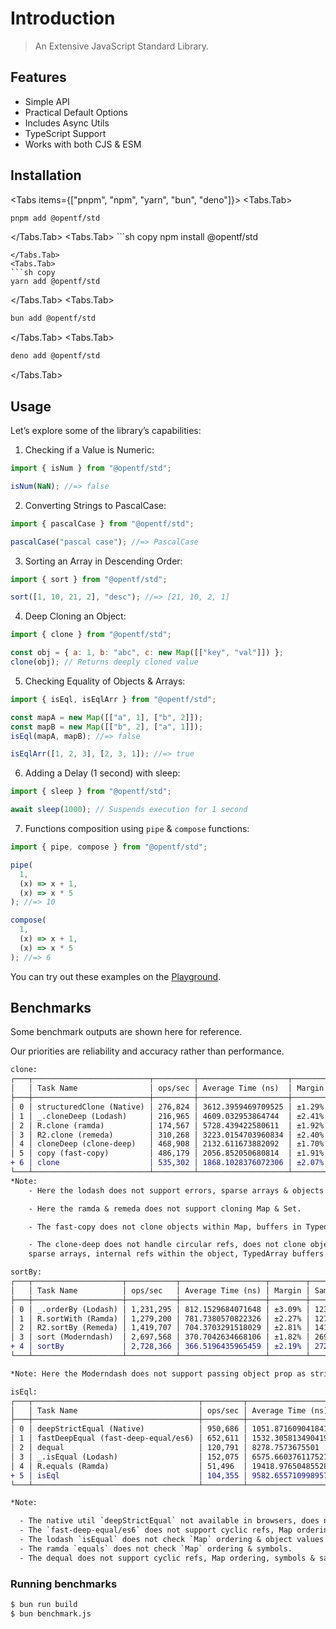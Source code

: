 
# Introduction

> An Extensive JavaScript Standard Library.

## Features

- Simple API
- Practical Default Options
- Includes Async Utils
- TypeScript Support
- Works with both CJS & ESM

## Installation

<Tabs items={["pnpm", "npm", "yarn", "bun", "deno"]}>
  <Tabs.Tab>
  ```sh copy 
  pnpm add @opentf/std 
  ```
  </Tabs.Tab>
  <Tabs.Tab>
      ```sh copy 
  npm install @opentf/std 
  ```
  </Tabs.Tab>
  <Tabs.Tab>
  ```sh copy 
  yarn add @opentf/std 
  ```
  </Tabs.Tab>
  <Tabs.Tab>
  ```sh copy 
  bun add @opentf/std 
  ```
  </Tabs.Tab>
  <Tabs.Tab>
  ```sh copy 
  deno add @opentf/std
  ```
  </Tabs.Tab>
</Tabs>

## Usage
Let’s explore some of the library’s capabilities:

1. Checking if a Value is Numeric:
```js
import { isNum } from "@opentf/std";

isNum(NaN); //=> false
```

2. Converting Strings to PascalCase:
```js
import { pascalCase } from "@opentf/std";

pascalCase("pascal case"); //=> PascalCase
```

3. Sorting an Array in Descending Order:

```js
import { sort } from "@opentf/std";

sort([1, 10, 21, 2], "desc"); //=> [21, 10, 2, 1]
```

4. Deep Cloning an Object:

```js
import { clone } from "@opentf/std";

const obj = { a: 1, b: "abc", c: new Map([["key", "val"]]) };
clone(obj); // Returns deeply cloned value
```

5. Checking Equality of Objects & Arrays:

```js
import { isEql, isEqlArr } from "@opentf/std";

const mapA = new Map([["a", 1], ["b", 2]]);
const mapB = new Map([["b", 2], ["a", 1]]);
isEql(mapA, mapB); //=> false

isEqlArr([1, 2, 3], [2, 3, 1]); //=> true
```

6. Adding a Delay (1 second) with sleep:

```js
import { sleep } from "@opentf/std";

await sleep(1000); // Suspends execution for 1 second
```

7. Functions composition using `pipe` & `compose` functions:

```js
import { pipe, compose } from "@opentf/std";

pipe(
  1,
  (x) => x + 1,
  (x) => x * 5
); //=> 10

compose(
  1,
  (x) => x + 1,
  (x) => x * 5
); //=> 6
```

<Callout type="default">

You can try out these examples on the [Playground](/playground).

</Callout>

## Benchmarks

Some benchmark outputs are shown here for reference.

<Callout type="info">
Our priorities are reliability and accuracy rather than performance.
</Callout>

```diff
clone:
┌───┬──────────────────────────┬─────────┬────────────────────┬────────┬─────────┐
│   │ Task Name                │ ops/sec │ Average Time (ns)  │ Margin │ Samples │
├───┼──────────────────────────┼─────────┼────────────────────┼────────┼─────────┤
│ 0 │ structuredClone (Native) │ 276,824 │ 3612.3959469709525 │ ±1.29% │ 27683   │
│ 1 │ _.cloneDeep (Lodash)     │ 216,965 │ 4609.032953864744  │ ±2.41% │ 21697   │
│ 2 │ R.clone (ramda)          │ 174,567 │ 5728.439422580611  │ ±1.92% │ 17457   │
│ 3 │ R2.clone (remeda)        │ 310,268 │ 3223.0154703960834 │ ±2.40% │ 31027   │
│ 4 │ cloneDeep (clone-deep)   │ 468,908 │ 2132.611673882092  │ ±1.70% │ 46891   │
│ 5 │ copy (fast-copy)         │ 486,179 │ 2056.852050680814  │ ±1.91% │ 48618   │
+ 6 │ clone                    │ 535,302 │ 1868.1028376072306 │ ±2.07% │ 53531   │
└───┴──────────────────────────┴─────────┴────────────────────┴────────┴─────────┘
*Note:
    - Here the lodash does not support errors, sparse arrays & objects in map keys.

    - Here the ramda & remeda does not support cloning Map & Set.

    - The fast-copy does not clone objects within Map, buffers in TypedArray, sparse arrays.

    - The clone-deep does not handle circular refs, does not clone objects within map,
    sparse arrays, internal refs within the object, TypedArray buffers & DataView.

sortBy:
┌───┬────────────────────┬───────────┬───────────────────┬────────┬─────────┐
│   │ Task Name          │ ops/sec   │ Average Time (ns) │ Margin │ Samples │
├───┼────────────────────┼───────────┼───────────────────┼────────┼─────────┤
│ 0 │ _.orderBy (Lodash) │ 1,231,295 │ 812.1529684071648 │ ±3.09% │ 123130  │
│ 1 │ R.sortWith (Ramda) │ 1,279,200 │ 781.7380570822326 │ ±2.27% │ 127921  │
│ 2 │ R2.sortBy (Remeda) │ 1,419,707 │ 704.3703291518029 │ ±2.81% │ 141971  │
│ 3 │ sort (Moderndash)  │ 2,697,568 │ 370.7042634668106 │ ±1.82% │ 269757  │
+ 4 │ sortBy             │ 2,728,366 │ 366.5196435965459 │ ±2.19% │ 272837  │
└───┴────────────────────┴───────────┴───────────────────┴────────┴─────────┘

*Note: Here the Moderndash does not support passing object prop as string.

isEql:
┌───┬─────────────────────────────────────┬─────────┬────────────────────┬────────┬─────────┐
│   │ Task Name                           │ ops/sec │ Average Time (ns)  │ Margin │ Samples │
├───┼─────────────────────────────────────┼─────────┼────────────────────┼────────┼─────────┤
│ 0 │ deepStrictEqual (Native)            │ 950,686 │ 1051.871609041841  │ ±0.24% │ 95069   │
│ 1 │ fastDeepEqual (fast-deep-equal/es6) │ 652,611 │ 1532.3058134904193 │ ±1.49% │ 65262   │
│ 2 │ dequal                              │ 120,791 │ 8278.7573675501    │ ±0.74% │ 12080   │
│ 3 │ _.isEqual (Lodash)                  │ 152,075 │ 6575.660376117521  │ ±2.02% │ 15208   │
│ 4 │ R.equals (Ramda)                    │ 51,496  │ 19418.976504855284 │ ±1.70% │ 5150    │
+ 5 │ isEql                               │ 104,355 │ 9582.655710998957  │ ±1.13% │ 10436   │
└───┴─────────────────────────────────────┴─────────┴────────────────────┴────────┴─────────┘

*Note:

  - The native util `deepStrictEqual` not available in browsers, does not check `Map` ordering & same invalid dates.
  - The `fast-deep-equal/es6` does not support cyclic refs, Map ordering check, invalid dates, symbols, objects values in Set & TypedArrays.
  - The lodash `isEqual` does not check `Map` ordering & object values in `Set`.
  - The ramda `equals` does not check `Map` ordering & symbols.
  - The dequal does not support cyclic refs, Map ordering, symbols & same invalid dates.
```

### Running benchmarks

```sh
$ bun run build
$ bun benchmark.js
```

